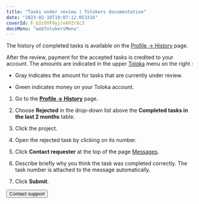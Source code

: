 ```yaml
---
title: "Tasks under review | Tolokers documentation"
date: "2023-02-18T19:07:12.053316"
coverId: F_bIcOYF9yjrxkPZrXc3
docsMenu: "webTolokersMenu"
---
```



<TolokersPriemkaContent1/>

The history of completed tasks is available on the [Profile → History](https://toloka.yandex.com/profile/history) page.

<TolokersPriemkaContent2/>

After the review, payment for the accepted tasks is credited to your account. The amounts are indicated in the upper [Toloka](http://toloka.yandex.com/) menu  on the right <img src="https://tlkfrontprod.azureedge.net/portal-production/static/uploaded/images/1676733322566/1676733322566_original_svg.svg" alt="" />:

- Gray indicates the amount for tasks that are currently under review.

- Green indicates money on your Toloka account.

<TolokersPriemkaContent3/>

1. Go to the **[Profile → History](https://toloka.yandex.com/profile/history)** page.

1. Choose **Rejected** in the drop-down list above the **Completed tasks in the last 2 months** table.

1. Click the project.

1. Open the rejected task by clicking on its number.

1. Click **Contact requester** at the top of the page [Messages](http://toloka.yandex.com/messages).

1. Describe briefly why you think the task was completed correctly. The task number is attached to the message automatically.

1. Click **Submit**.

<TolokersPriemkaContent4/>

<Button themeColor="light" view="default" size="l" type="link" url="../troubleshooting/support?form-source=priemka">Contact support</Button>
